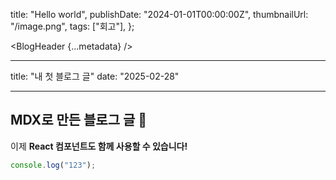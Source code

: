   title: "Hello world",
  publishDate: "2024-01-01T00:00:00Z",
  thumbnailUrl: "/image.png",
  tags: ["회고"],
};

<BlogHeader {...metadata} />

<article className="post-article">

---

title: "내 첫 블로그 글"
date: "2025-02-28"

---

# MDX로 만든 블로그 글 🚀

이제 **React 컴포넌트도 함께 사용할 수 있습니다!**

```JavaScript
console.log("123");
```

</article>
